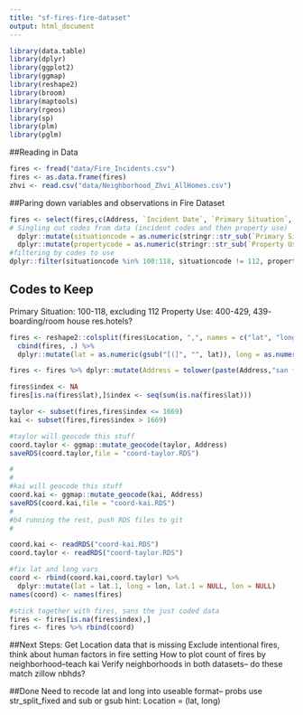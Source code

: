 ```yaml
---
title: "sf-fires-fire-dataset"
output: html_document
---
```


```r
library(data.table)
library(dplyr)
library(ggplot2)
library(ggmap)
library(reshape2)
library(broom)
library(maptools)
library(rgeos)
library(sp)
library(plm)
library(pglm)
```

##Reading in Data
```r
fires <- fread("data/Fire_Incidents.csv")
fires <- as.data.frame(fires)
zhvi <- read.csv("data/Neighborhood_Zhvi_AllHomes.csv")
```

##Paring down variables and observations in Fire Dataset
```r
fires <- select(fires,c(Address, `Incident Date`, `Primary Situation`, Zipcode, `Estimated Property Loss`, `Property Use`, `Ignition Cause`, `Heat Source`, `Human Factors Associated with Ignition`, `Structure Type`, `Structure Status`, `Detectors Present`:`Location`)) %>%
# Singling out codes from data (incident codes and then property use)
  dplyr::mutate(situationcode = as.numeric(stringr::str_sub(`Primary Situation`, start = 1, end = 3))) %>%
  dplyr::mutate(propertycode = as.numeric(stringr::str_sub(`Property Use`, start = 1, end = 3))) %>%
#filtering by codes to use
dplyr::filter(situationcode %in% 100:118, situationcode != 112, propertycode %in% 400:429)
```
## Codes to Keep
Primary Situation: 100-118, excluding 112
Property Use: 400-429, 439- boarding/room house res.hotels?

```r
fires <- reshape2::colsplit(fires$Location, ",", names = c("lat", "long"))%>%
  cbind(fires, .) %>%
  dplyr::mutate(lat = as.numeric(gsub("[(]", "", lat)), long = as.numeric(gsub("[)]", "", long)))

```


```r
fires <- fires %>% dplyr::mutate(Address = tolower(paste(Address,"san francisco", sep = ", ")))

fires$index <- NA
fires[is.na(fires$lat),]$index <- seq(sum(is.na(fires$lat)))

taylor <- subset(fires,fires$index <= 1669)
kai <- subset(fires,fires$index > 1669)
```

```r
#taylor will geocode this stuff
coord.taylor <- ggmap::mutate_geocode(taylor, Address)
saveRDS(coord.taylor,file = "coord-taylor.RDS")
```

```r
#
#
#kai will geocode this stuff
coord.kai <- ggmap::mutate_geocode(kai, Address)
saveRDS(coord.kai,file = "coord-kai.RDS")
#
#b4 running the rest, push RDS files to git
#
```

```r
coord.kai <- readRDS("coord-kai.RDS")
coord.taylor <- readRDS("coord-taylor.RDS")

#fix lat and long vars
coord <- rbind(coord.kai,coord.taylor) %>%
  dplyr::mutate(lat = lat.1, long = lon, lat.1 = NULL, lon = NULL)
names(coord) <- names(fires)

#stick together with fires, sans the just coded data
fires <- fires[is.na(fires$index),]
fires <- fires %>% rbind(coord) 
```

##Next Steps:
Get Location data that is missing
Exclude intentional fires, think about human factors in fire setting
How to plot count of fires by neighborhood--teach kai
Verify neighborhoods in both datasets-- do these match zillow nbhds?

##Done
Need to recode lat and long into useable format-- probs use str_split_fixed and sub or gsub hint: Location = (lat, long) 